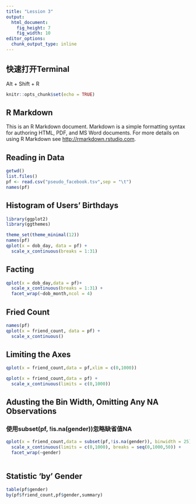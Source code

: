 ```yaml
---
title: "Lession 3"
output: 
  html_document: 
    fig_height: 7
    fig_width: 10
editor_options: 
  chunk_output_type: inline
---
```


## 快速打开Terminal 
Alt + Shift + R

```r
knitr::opts_chunk$set(echo = TRUE)
```

## R Markdown

This is an R Markdown document. Markdown is a simple formatting syntax for authoring HTML, PDF, and MS Word documents. For more details on using R Markdown see <http://rmarkdown.rstudio.com>.


## Reading in Data
```r
getwd()
list.files()
pf <- read.csv("pseudo_facebook.tsv",sep = "\t")
names(pf)
```
## Histogram of Users' Birthdays
```r
library(ggplot2)
library(ggthemes)

theme_set(theme_minimal(12))
names(pf)
qplot(x = dob_day, data = pf) +
  scale_x_continuous(breaks = 1:31)
```
## Facting
```r
qplot(x = dob_day,data = pf)+
  scale_x_continuous(breaks = 1:31) +
  facet_wrap(~dob_month,ncol = 4)
```
## Fried Count 
```r
names(pf)
qplot(x = friend_count, data = pf) +
  scale_x_continuous()
```
## Limiting the Axes
```r
qplot(x = friend_count,data = pf,xlim = c(0,1000))

qplot(x = friend_count,data = pf) +
  scale_x_continuous(limits = c(0,1000))
```
## Adusting the Bin Width, Omitting Any NA Observations
### 使用subset(pf, !is.na(gender))忽略缺省值NA
```r
qplot(x = friend_count,data = subset(pf,!is.na(gender)), binwidth = 25) +
  scale_x_continuous(limits = c(0,1000), breaks = seq(0,1000,50)) +
  facet_wrap(~gender)
  
```
## Statistic 'by' Gender
```r
table(pf$gender)
by(pf$friend_count,pf$gender,summary)
```

